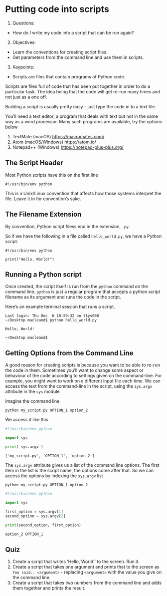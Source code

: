 # Putting code into scripts

1. Questions:
  * How do I write my code into a script that can be run again?
2. Objectives:
  * Learn the conventions for creating script files.
  * Get parameters from the command line and use them in scripts.
3. Keypoints:
  * Scripts are files that contain programs of Python code.


Scripts are files full of code that has been put together in order to do a particular task. The idea being that the code will get re-run many times and not just as a one off. 

Building a script is usually pretty easy - just type the code in to a text file. 

You'll need a text editor, a program that deals with text but not in the same way as a word processor. Many such programs are available, try the options below

  1. TextMate (macOS) [https://macromates.com/]()
  2. Atom (macOS/Windows) [https://atom.io/]()
  3. Notepad++ (Windows) [https://notepad-plus-plus.org/]()
  

## The Script Header

Most Python scripts have this on the first line

```
#!/usr/bin/env python
```

This is a Unix/Linux convention that affects how those systems interpret the file. Leave it in for convention's sake.

## The Filename Extension

By convention, Python script filess end in the extension, `.py`.


So if we have the following in a file called `hello_world.py`, we have a Python script.

```
#!/usr/bin/env python

print("Hello, World!")

```

## Running a Python script

Once created, the script itself is run from the `python` command on the command line. `python` is just a regular program that accepts a python script filename as its argument and runs the code in the script.

Here's an example terminal session that runs a script.

```
Last login: Thu Dec  6 10:59:32 on ttys000
~/Desktop macleand$ python hello_world.py

Hello, World!

~/Desktop macleand$
```

## Getting Options from the Command Line

A good reason for creating scripts is because you want to be able to re-run the code in them. Sometimes you'll want to change some aspect or behaviour of the code according to settings given on the command-line. For example, you might want to work on a different input file each time. We can access the text from the command-line in the script, using the `sys.argv` attribute in the `sys` module.

Imagine the command line

```
python my_script.py OPTION_1 option_2
```

We access it like this
```python
#!/usr/bin/env python

import sys

print( sys.argv )

```
```
['my_script.py', 'OPTION_1', 'option_2']
```

The `sys.argv` attribute gives us a list of the command line options. The first item in the list is the script name, the options come after that. So we can access the options by indexing the `sys.argv` list


```
python my_script.py OPTION_1 option_2
```
```python
#!/usr/bin/env python

import sys

first_option = sys.argv[1]
second_option = sys.argv[2]

print(second_option, first_option)

```
```
option_2 OPTION_1
```

## Quiz

1. Create a script that writes 'Hello, World!' to the screen. Run it.
2. Create a script that takes one argument and prints that to the screen as `You said.. <argument>` - replacing `<argument>` with the value you give on the command line.
3. Create a script that takes two numbers from the command line and adds them together and prints the result.


